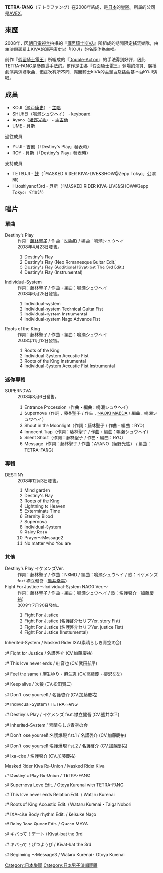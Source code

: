 '''TETRA-FANG'''（テトラファング）在2008年結成，是[[日本|日本]]的[[樂隊|樂隊]]。所屬的公司是[[AVEX|AVEX]]。

== 來歷 ==
2008年，因[[朝日電視台|朝日電視台]]拍攝的『[[假面騎士KIVA|假面騎士KIVA]]』所組成的期間限定搖滾樂隊，由主演假面騎士KIVA的[[瀬戸康史|瀬戸康史]]以「KOJI」的名義作為主唱。

前作『[[假面騎士電王|假面騎士電王]]』所組成的『[[Double-Action|Double-Action]]』的手法得到好評，因此TETRA-FANG是參照這手法的。前作是由各『假面騎士電王』登場的演員、廣播劇演員演唱歌曲，但這次有所不同，假面騎士KIVA的主題曲及插曲基本由KOJI演唱。


== 成員 ==
* KOJI（[[瀬戸康史|瀬戸康史]]） - [[主唱|主唱]]
* SHUHEI（[[鳴瀬シュウヘイ|鳴瀬シュウヘイ]]） - [[電子琴|keyboard]]
* Ayano（[[FULL_AHEAD|綾野光紘]]） - 主[[吉他|吉他]]
* UME - [[電貝斯|貝斯]]

過往成員
* YUJI - 吉他（「Destiny's Play」發表時）
* ROY - 貝斯（「Destiny's Play」發表時）

支持成員
* TETSUJI - [[爵士鼓|鼓]]（「MASKED RIDER KIVA-LIVE&SHOW@Zepp Tokyo」公演時）
* H.toshiyanof3rd - 貝斯（「MASKED RIDER KIVA-LIVE&SHOW@Zepp Tokyo」公演時）

== 唱片 ==
=== 單曲 ===
; Destiny's Play
: 作詞：[[藤林聖子|藤林聖子]] / 作曲：[[前田尚紀|NKMD]] / 編曲：鳴瀬シュウヘイ
: 2008年4月23日發售。
:# Destiny's Play
:# Destiny's Play (Neo Romanesque Guitar Edit.)
:# Destiny's Play (Additional Kivat-bat The 3rd Edit.)
:# Destiny's Play (Instrumental)
; Individual-System
: 作詞：藤林聖子 / 作曲・編曲：鳴瀬シュウヘイ
: 2008年6月25日發售。
:# Individual-system
:# Individual-system Technical Guitar Fist
:# Individual-system Instrumental
:# Individual-system Nago Advance Fist
; Roots of the King
: 作詞：藤林聖子 / 作曲・編曲：鳴瀬シュウヘイ
: 2008年11月12日發售。
:# Roots of the King
:# Individual-System Acoustic Fist
:# Roots of the King Instrumental
:# Individual-System Acoustic Fist Instrumental

=== 迷你專輯 ===
;SUPERNOVA
: 2008年8月6日發售。
:# Entrance Procession（作曲・編曲：鳴瀬シュウヘイ）
:# Supernova（作詞：藤林聖子 / 作曲：[[前田尚紀|NAOKI MAEDA]] / 編曲：鳴瀬シュウヘイ）
:# Shout in the Moonlight（作詞：藤林聖子 / 作曲・編曲：RYO）
:# Innocent Trap（作詞：藤林聖子 / 作曲・編曲：鳴瀬シュウヘイ）
:# Silent Shout（作詞：藤林聖子 / 作曲・編曲：RYO）
:# Message（作詞：藤林聖子 / 作曲：AYANO（綾野光紘） / 編曲：TETRA-FANG）

=== 專輯 ===
;DESTINY
: 2008年12月3日發售。
:# Mind garden
:# Destiny's Play 
:# Roots of the King 
:# Lightning to Heaven 
:# Exterminate Time 
:# Eternity Blood 
:# Supernova 
:# Individual-System 
:# Rainy Rose 
:# Prayer～Message2 
:# No matter who You are

=== 其他 ===
; Destiny's Play イケメンズVer.
: 作詞：藤林聖子 / 作曲：NKMD / 編曲：鳴瀬シュウヘイ / 歌：イケメンズ feat.襟立健吾（[[熊井幸平|熊井幸平]]）
; Fight For Justice 〜Individual-System NAGO Ver.〜
: 作詞：藤林聖子 / 作曲・編曲：鳴瀬シュウヘイ / 歌：名護啓介（[[加藤慶祐|加藤慶祐]]）
: 2008年7月30日發售。
:# Fight For Justice
:# Fight For Justice (名護啓介セリフVer. story Fist)
:# Fight For Justice (名護啓介セリフVer. justice Fist)
:# Fight For Justice (Instrumental)
;Inherited-System / Masked Rider IXA(素晴らしき青空の会)
:# Fight for Justice / 名護啓介 (CV.加藤慶祐)
:# This love never ends / 紅音也 (CV.武田航平)
:# Feel the same / 麻生ゆり・麻生恵 (CV.高橋優・柳沢なな)
:# Keep alive / 次狼 (CV.松田賢二)
:# Don't lose yourself / 名護啓介 (CV.加藤慶祐)
:# Individual-System / TETRA-FANG
:# Destiny's Play / イケメンズ feat.襟立健吾 (CV.熊井幸平)
:# Inherited-System / 素晴らしき青空の会
:# Don't lose yourself 名護爆現 fist.1 / 名護啓介 (CV.加藤慶祐)
:# Don't lose yourself 名護爆現 fist.2 / 名護啓介 (CV.加藤慶祐)
:# Ixa-cise / 名護啓介 (CV.加藤慶祐)
;Masked Rider Kiva Re-Union / Masked Rider Kiva
:# Destiny's Play Re-Union / TETRA-FANG
:# Supernova Love Edit. / Otoya Kurenai with TETRA-FANG
:# This love never ends Relation Edit. / Wataru Kurenai
:# Roots of King Acoustic Edit. / Wataru Kurenai・Taiga Nobori
:# IXA-cise Body rhythm Edit. / Keisuke Nago
:# Rainy Rose Queen Edit. / Queen MAYA
:# キバって！デート / Kivat-bat the 3rd
:# キバって！げつようび / Kivat-bat the 3rd
:# Beginning ～Message3 / Wataru Kurenai・Otoya Kurenai

[[Category:日本樂團|Category:日本樂團]]
[[Category:日本男子演唱團體|Category:日本男子演唱團體]]